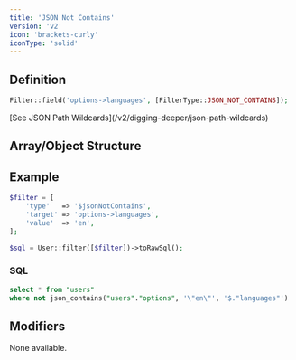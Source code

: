```yaml
---
title: 'JSON Not Contains'
version: 'v2'
icon: 'brackets-curly'
iconType: 'solid'
---
```


## Definition
```php
Filter::field('options->languages', [FilterType::JSON_NOT_CONTAINS]);
```

<Note>
    [See JSON Path Wildcards](/v2/digging-deeper/json-path-wildcards)
</Note>

## Array/Object Structure


<TypeParameterField type="$jsonNotContains" />


<TargetParameterField />

<ParamField body="value" type="string|int|float" required>
</ParamField>

## Example

```php
$filter = [
    'type'   => '$jsonNotContains',
    'target' => 'options->languages',
    'value'  => 'en',
];
```

```php
$sql = User::filter([$filter])->toRawSql();
```

### SQL

```sql
select * from "users"
where not json_contains("users"."options", '\"en\"', '$."languages"')
```

## Modifiers

None available.
